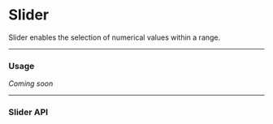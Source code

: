 # Slider
Slider enables the selection of numerical values within a range.

---

### Usage
_Coming soon_

---

### Slider API
